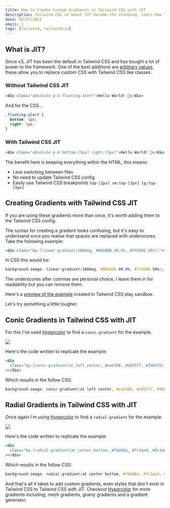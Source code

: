 ```yaml
---
title: How to Create Custom Gradients in Tailwind CSS with JIT
description: Tailwind CSS v3 meant JIT become the standard, learn how to use JIT to create custom gradients in Tailwind CSS without any custom CSS.
date: 03/07/2022
emoji: 🎨
tags: [tailwind, tailwindcss]
---
```


## What is JIT?

Since v3, JIT has been the default in Tailwind CSS and has bought a lot of power to the framework. One of the best additions are [arbitrary values](https://tailwindcss.com/docs/adding-custom-styles#using-arbitrary-values), these allow you to replace custom CSS with Tailwind CSS like classes.

### Without Tailwind CSS JIT

```html
<div class="absolute p-4 floating-alert">Hello World! 👋</div>
```

And for the CSS...

```css
.floating-alert {
  bottom: 5px;
  right: 5px;
}
```

### With Tailwind CSS JIT

```html
<div class="absolute p-4 bottom-[5px] right-[5px]">Hello World! 👋</div>
```

The benefit here is keeping everything within the HTML, this means:

- Less switching between files
- No need to update Tailwind CSS config
- Easily use Tailwind CSS breakpoints `top-[2px] sm:top-[3px] lg:top-[5px]`

## Creating Gradients with Tailwind CSS JIT

If you are using these gradients more than once, it's worth adding them to the Tailwind CSS config.

The syntax for creating a gradient looks confusing, but it's easy to understand once you realise that spaces are replaced with underscores. Take the following example:

```html
<div class="bg-[linear-gradient(180deg,_#005BBB_49.9%,_#FFD500_50%)]"></div>
```

In CSS this would be:

```css
background-image: linear-gradient(180deg, #005bbb 49.9%, #ffd500 50%);
```

The underscores after commas are personal choice, I leave them in for readability but you can remove them.

Here's a [preview of the example](https://play.tailwindcss.com/0Q0oaPLA4I) created in Tailwind CSS play sandbox.

Let's try something a little tougher.

## Conic Gradients in Tailwind CSS with JIT

For this I've used [Hypercolor](https://hypercolor.dev) to find a `conic-gradient` for the example.

![](/images/posts/conic-gradient-example.webp)

Here's the code written to replicate the example:

```html
<div
  class="bg-[conic-gradient(at_left_center,_#eab308,_#a855f7,_#3b82f6)]"
></div>
```

Which results in the follow CSS:

```css
background-image: conic-gradient(at left center, #eab308, #a855f7, #3b82f6);
```

## Radial Gradients in Tailwind CSS with JIT

Once again I'm using [Hypercolor](https://hypercolor.dev) to find a `radial-gradient` for the example.

![](/images/posts/radial-gradient-example.webp)

Here's the code written to replicate the example:

```html
<div
  class="bg-[radial-gradient(at_center_bottom,_#fde68a,_#7c3aed,_#0c4a6e)]"
></div>
```

Which results in the follow CSS:

```css
background-image: radial-gradient(at center bottom, #fde68a, #7c3aed, #0c4a6e);
```

And that's all it takes to add custom gradients, even styles that don't exist in Tailwind CSS to Tailwind CSS with JIT. Checkout [Hypercolor](https://hypercolor.dev) for more gradients including; mesh gradients, grainy gradients and a gradient generator.

